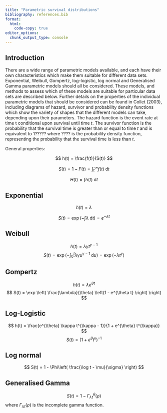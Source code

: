 ```yaml
---
title: "Parametric survival distributions"
bibliography: references.bib
format:
  html:
    code-copy: true
editor_options: 
  chunk_output_type: console
---
```


## Introduction

There are a wide range of parametric models available, and each have their own characteristics which make them suitable for different data sets. Exponential, Weibull, Gompertz, log-logistic, log normal and Generalised Gamma parametric models should all be considered. These models, and methods to assess which of these models are suitable for particular data sets are described below.
Further details on the properties of the individual parametric models that should be considered can be found in Collet (2003), including diagrams of hazard, survivor and probability density functions which show the variety of shapes that the different models can take, depending upon their parameters. The hazard function is the event rate at time t conditional upon survival until time $t$. The survivor function is the probability that the survival time is greater than or equal to time $t$ and is equivalent to 1????? where ???? is the probability density function, representing the probability that the survival time is less than $t$.

General properties:

$$
h(t) = \frac{f(t)}{S(t)}
$$

$$
S(t) = 1 - F(t) = \int_t^{\infty} f(t) \; \mbox{d}t
$$

$$
H(t) = \int h(t) \; \mbox{d}t
$$


## Exponential

$$
h(t) = \lambda
$$

$$
S(t) = \exp \left(- \int \lambda \;\mbox{d}t \right) = e^{-\lambda t}
$$

## Weibull

$$
h(t) = \lambda \gamma t^{\gamma-1}
$$
$$
S(t) = \exp \left( - \int_0^t \lambda \gamma u^{\gamma-1} \; \mbox{d}u \right) = \exp(- \lambda t^{\gamma})
$$


## Gompertz

$$
h(t) = \lambda e^{\theta t}
$$
$$
S(t) = \exp \left( \frac{\lambda}{\theta} \left(1 - e^{\theta t} \right) \right)
$$

## Log-Logistic

$$
h(t) =  \frac{e^{\theta} \kappa t^{\kappa - 1}}{1 + e^{\theta} t^{\kappa}}
$$
$$
S(t) = \left( 1 + e^{\theta} t^{\kappa} \right)^{-1}
$$

## Log normal

$$
S(t) = 1 - \Phi\left( \frac{\log t - \mu}{\sigma} \right)
$$

## Generalised Gamma

$$
S(t) = 1 - \Gamma_{\lambda t}^{\theta} (\rho)
$$
where $\Gamma_{\lambda t} (\rho)$ is the incomplete gamma function.
